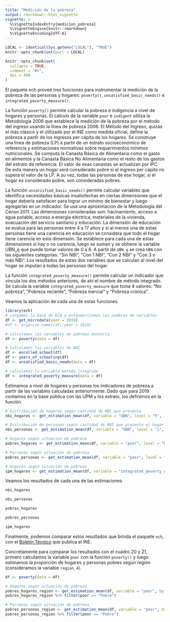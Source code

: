 ```yaml
---
title: "Medición de la pobreza"
output: rmarkdown::html_vignette
vignette: >
  %\VignetteIndexEntry{medicion_pobreza}
  %\VignetteEngine{knitr::rmarkdown}
  %\VignetteEncoding{UTF-8}
---
```


```r
LOCAL <- identical(Sys.getenv("LOCAL"), "TRUE")
knitr::opts_chunk$set(purl = LOCAL)
```

```r
knitr::opts_chunk$set(
  collapse = TRUE,
  comment = "#>",
  dpi = 400
)
```

El paquete ech proveé tres funciones para instrumentar la medición de la pobreza de las personas y hogares: `poverty()`, `unsatisfied_basic_needs()` e `integrated_poverty_measure()`.

La función `poverty()` permite calcular la pobreza e indigencia a nivel de hogares y personas. El cálculo de la variable `poor` e `indigent` utiliza la Metodología 2006 que establece la medición de la pobreza por el método del ingreso usando la línea de pobreza 2006. El Método del Ingreso, quizás el más clásico y el útilizado por el INE como medida oficial, define la pobreza a partir de los ingresos per cápita de los hogares. Se construye una línea de pobreza (LP) a partir de un estrato socioeconómico de referencia y estimaciones normativas sobre requerimientos mínimos nutricionales. Se computa la Canasta Básica de Alimentaria como el gasto en alimentos y la Canasta Básica No Alimentaria como el resto de los gastos del estrato de referencia. El valor de esas canastas se actualizan por IPC. De esta manera un hogar será considerado pobre si el ingreso per cápita no supera el valor de la LP. A su vez, todas las personas de ese hogar, si el hogar es considerado pobre, son consideradas pobres.

La función `unsatisfied_basic_needs()` permite calcular variables que identifica necesidades básicas insatisfechas en ciertas dimensiones que el hogar debería satisfacer para lograr un mínimo de bienestar y luego agregarlas en un indicador.  Se usa una aproximación de la Metodología del Censo 2011. Las dimensiones consideradas son: hacinamiento, acceso a agua potable, acceso a energía eléctrica, materiales de la vivienda, evacuación del servicio sanitario y educación. La dimensión de educación se evalua para las personas entre 4 a 17 años y si al menos una de estas personas tiene una carencia en educación se considera que todo el hogar tiene carencia en esta dimensión. Se establece para cada una de estas dimensiones si hay o no carencia, luego se suman y se obtiene la variable UBN_q que puede tomar valores de 0 a  6. A partir de `UBN_q` se crea `UBN` con las siguientes categorías: “Sin NBI”, “Con 1 NBI”, “Con 2 NBI” y “Con 3 o más NBI”. Los resultados de estas dos variables que se calculan al nivel del hogar se imputan a todas las personas del hogar.

La función `integrated_poverty_measure()` permite calcular un indicador que vincula los dos métodos anteriores, de ahí el nombre de método integrado. Se calcula la variable  `integrated_poverty_measure` que toma 4 valores: “No pobreza”, “Pobreza reciente”, “Pobreza inercial” y “Pobreza crónica”.

Veamos la aplicación de cada una de estas funciones.

```r
library(ech)
# cargamos la base de ECH y estandarizamos los nombres de variables
df <- get_microdata(year = 2019)
#df <- organize_names(df, year = 2019)

# calculamos las variables de pobreza monteria
df <- poverty(data = df)

# Calculamos las variables de NBI
df <- enrolled_school(df)
df <- years_of_schooling(df)
df <- unsatisfied_basic_needs(data = df)

# calculamos la variable metodo integrado
df <- integrated_poverty_measure(data = df)
```

Estimamos a nivel de hogares y personas los indicadores de pobreza a partir de las variables calculadas anteriormente. Dado que para 2019 contamos en la base pública con las UPM y los estrato, los definimos en la función.

```r
# Distribución de hogares según cantidad de NBI que presenta
nbi_hogares <- get_estimation_mean(df, variable = "UBN", level = "h", ids = "upm", estrato = "estrato")

# Distribución de personas según cantidad de NBI que presenta el hogar
nbi_personas <- get_estimation_mean(df, variable = "UBN", level = "i", ids = "upm", estrato = "estrato")

# Hogares según situación de pobreza 
pobres_hogares <- get_estimation_mean(df, variable = "poor", level = "h", ids = "upm", estrato = "estrato")

# Personas según situación de pobreza 
pobres_personas <- get_estimation_mean(df, variable = "poor", level = "i", ids = "upm", estrato = "estrato")

# Hogares según situación de pobreza
ipm_hogares <- get_estimation_mean(df, variable = "integrated_poverty_measure", level = "h", ids = "upm", estrato = "estrato")

```

Veamos los resultados de cada una de las estimaciones

```r
nbi_hogares
```

```r
nbi_personas
```
```r
pobres_hogares
```
```r
pobres_personas
```



```r
ipm_hogares
```

Finalmente, podemos comparar estos resultados que brinda el paquete `ech`, con el [Boletín Técnico](http://www.ine.gub.uy/c/document_library/get_file?uuid=35dea1e6-98e0-41a5-ac79-46671dfcac6c&groupId=10181) que publica el INE.

Concretamente para comparar los resultados con el cuadro 20 y 21, primero calculamos la variable `poor` con la función `poverty()` y luego estimamos la proporción de hogares y personas pobres según región (consideramos la variable `region_4`).

```r
df <- poverty(data = df)

# Hogares según situación de pobreza 
pobres_hogares_region <- get_estimation_mean(df, variable = "poor", by.x = "region_3",level = "h", ids = "upm", estrato = "estrato")
pobres_hogares_region %>% filter(poor == "Pobre")

# Personas según situación de pobreza 
pobres_personas_region <- get_estimation_mean(df, variable = "poor", by.x = "region_3", level = "i", ids = "upm", estrato = "estrato")
pobres_personas_region %>% filter(poor == "Pobre")
```
